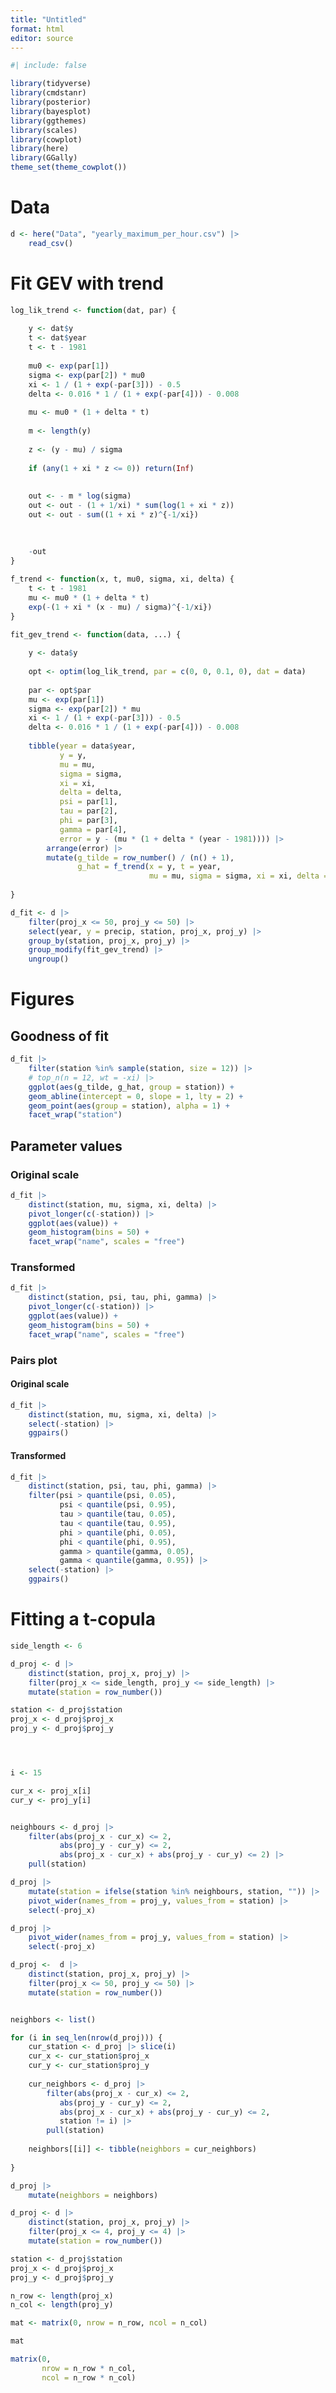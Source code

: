 ```yaml
---
title: "Untitled"
format: html
editor: source
---
```


```r
#| include: false

library(tidyverse)
library(cmdstanr)
library(posterior)
library(bayesplot)
library(ggthemes)
library(scales)
library(cowplot)
library(here)
library(GGally)
theme_set(theme_cowplot())
```

# Data

```r
d <- here("Data", "yearly_maximum_per_hour.csv") |> 
    read_csv() 

```


# Fit GEV with trend

```r
log_lik_trend <- function(dat, par) {
    
    y <- dat$y
    t <- dat$year
    t <- t - 1981
    
    mu0 <- exp(par[1])
    sigma <- exp(par[2]) * mu0
    xi <- 1 / (1 + exp(-par[3])) - 0.5
    delta <- 0.016 * 1 / (1 + exp(-par[4])) - 0.008
    
    mu <- mu0 * (1 + delta * t)
    
    m <- length(y)
    
    z <- (y - mu) / sigma
    
    if (any(1 + xi * z <= 0)) return(Inf)
    
    
    out <- - m * log(sigma) 
    out <- out - (1 + 1/xi) * sum(log(1 + xi * z))
    out <- out - sum((1 + xi * z)^{-1/xi})
    
    
    
    -out
}
```

```r
f_trend <- function(x, t, mu0, sigma, xi, delta) {
    t <- t - 1981
    mu <- mu0 * (1 + delta * t)
    exp(-(1 + xi * (x - mu) / sigma)^{-1/xi})
}

fit_gev_trend <- function(data, ...) {
    
    y <- data$y
    
    opt <- optim(log_lik_trend, par = c(0, 0, 0.1, 0), dat = data)
    
    par <- opt$par
    mu <- exp(par[1])
    sigma <- exp(par[2]) * mu
    xi <- 1 / (1 + exp(-par[3])) - 0.5
    delta <- 0.016 * 1 / (1 + exp(-par[4])) - 0.008
    
    tibble(year = data$year, 
           y = y, 
           mu = mu, 
           sigma = sigma,
           xi = xi,
           delta = delta,
           psi = par[1],
           tau = par[2],
           phi = par[3],
           gamma = par[4],
           error = y - (mu * (1 + delta * (year - 1981)))) |> 
        arrange(error) |> 
        mutate(g_tilde = row_number() / (n() + 1),
               g_hat = f_trend(x = y, t = year, 
                               mu = mu, sigma = sigma, xi = xi, delta = delta))
    
}
```

```r
d_fit <- d |> 
    filter(proj_x <= 50, proj_y <= 50) |>
    select(year, y = precip, station, proj_x, proj_y) |> 
    group_by(station, proj_x, proj_y) |> 
    group_modify(fit_gev_trend) |> 
    ungroup()
```


# Figures

## Goodness of fit

```r
d_fit |> 
    filter(station %in% sample(station, size = 12)) |>
    # top_n(n = 12, wt = -xi) |> 
    ggplot(aes(g_tilde, g_hat, group = station)) + 
    geom_abline(intercept = 0, slope = 1, lty = 2) +
    geom_point(aes(group = station), alpha = 1) +
    facet_wrap("station")
```
## Parameter values

### Original scale

```r
d_fit |> 
    distinct(station, mu, sigma, xi, delta) |> 
    pivot_longer(c(-station)) |> 
    ggplot(aes(value)) +
    geom_histogram(bins = 50) +
    facet_wrap("name", scales = "free")
```

### Transformed

```r
d_fit |> 
    distinct(station, psi, tau, phi, gamma) |> 
    pivot_longer(c(-station)) |> 
    ggplot(aes(value)) +
    geom_histogram(bins = 50) +
    facet_wrap("name", scales = "free")
```
### Pairs plot

#### Original scale

```r
d_fit |> 
    distinct(station, mu, sigma, xi, delta) |> 
    select(-station) |> 
    ggpairs()
```

#### Transformed

```r
d_fit |> 
    distinct(station, psi, tau, phi, gamma) |> 
    filter(psi > quantile(psi, 0.05),
           psi < quantile(psi, 0.95),
           tau > quantile(tau, 0.05),
           tau < quantile(tau, 0.95),
           phi > quantile(phi, 0.05),
           phi < quantile(phi, 0.95),
           gamma > quantile(gamma, 0.05),
           gamma < quantile(gamma, 0.95)) |> 
    select(-station) |> 
    ggpairs()
```

# Fitting a t-copula

```r
side_length <- 6

d_proj <- d |> 
    distinct(station, proj_x, proj_y) |> 
    filter(proj_x <= side_length, proj_y <= side_length) |> 
    mutate(station = row_number())

station <- d_proj$station
proj_x <- d_proj$proj_x
proj_y <- d_proj$proj_y




i <- 15

cur_x <- proj_x[i]
cur_y <- proj_y[i]


neighbours <- d_proj |> 
    filter(abs(proj_x - cur_x) <= 2,
           abs(proj_y - cur_y) <= 2,
           abs(proj_x - cur_x) + abs(proj_y - cur_y) <= 2) |> 
    pull(station)

d_proj |> 
    mutate(station = ifelse(station %in% neighbours, station, "")) |> 
    pivot_wider(names_from = proj_y, values_from = station) |> 
    select(-proj_x)
```

```r
d_proj |> 
    pivot_wider(names_from = proj_y, values_from = station) |> 
    select(-proj_x)
```


```r
d_proj <-  d |> 
    distinct(station, proj_x, proj_y) |> 
    filter(proj_x <= 50, proj_y <= 50) |> 
    mutate(station = row_number())


neighbors <- list()

for (i in seq_len(nrow(d_proj))) {
    cur_station <- d_proj |> slice(i)
    cur_x <- cur_station$proj_x
    cur_y <- cur_station$proj_y
    
    cur_neighbors <- d_proj |> 
        filter(abs(proj_x - cur_x) <= 2,
           abs(proj_y - cur_y) <= 2,
           abs(proj_x - cur_x) + abs(proj_y - cur_y) <= 2,
           station != i) |> 
        pull(station)
    
    neighbors[[i]] <- tibble(neighbors = cur_neighbors)
    
}

d_proj |> 
    mutate(neighbors = neighbors)
```



```r
d_proj <- d |> 
    distinct(station, proj_x, proj_y) |> 
    filter(proj_x <= 4, proj_y <= 4) |> 
    mutate(station = row_number())

station <- d_proj$station
proj_x <- d_proj$proj_x
proj_y <- d_proj$proj_y

n_row <- length(proj_x)
n_col <- length(proj_y)

mat <- matrix(0, nrow = n_row, ncol = n_col)

mat

```

```r
matrix(0,
       nrow = n_row * n_col,
       ncol = n_row * n_col)
```


